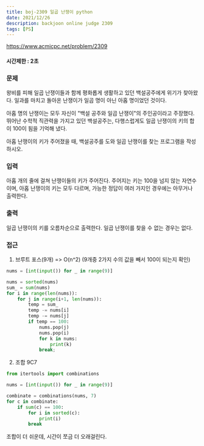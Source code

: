```yaml
---
title: boj-2309 일곱 난쟁이 python
date: 2021/12/26
description: backjoon online judge 2309
tags: [PS]
---
```


https://www.acmicpc.net/problem/2309

#### 시간제한 : 2초

### 문제
왕비를 피해 일곱 난쟁이들과 함께 평화롭게 생활하고 있던 백설공주에게 위기가 찾아왔다. 일과를 마치고 돌아온 난쟁이가 일곱 명이 아닌 아홉 명이었던 것이다.

아홉 명의 난쟁이는 모두 자신이 "백설 공주와 일곱 난쟁이"의 주인공이라고 주장했다. 뛰어난 수학적 직관력을 가지고 있던 백설공주는, 다행스럽게도 일곱 난쟁이의 키의 합이 100이 됨을 기억해 냈다.

아홉 난쟁이의 키가 주어졌을 때, 백설공주를 도와 일곱 난쟁이를 찾는 프로그램을 작성하시오.

### 입력
아홉 개의 줄에 걸쳐 난쟁이들의 키가 주어진다. 주어지는 키는 100을 넘지 않는 자연수이며, 아홉 난쟁이의 키는 모두 다르며, 가능한 정답이 여러 가지인 경우에는 아무거나 출력한다.

### 출력
일곱 난쟁이의 키를 오름차순으로 출력한다. 일곱 난쟁이를 찾을 수 없는 경우는 없다.

### 접근
1. 브루트 포스(9개) => O(n^2)
(9개중 2가지 수의 값을 빼서 100이 되는지 확인)
```python
nums = [int(input()) for _ in range(9)]

nums = sorted(nums)
sum_ = sum(nums)
for i in range(len(nums)):
    for j in range(i+1, len(nums)):
        temp = sum_
        temp -= nums[i]
        temp -= nums[j]
        if temp == 100:
            nums.pop(j)
            nums.pop(i)
            for k in nums:
                print(k)
            break;
```

2. 조합 9C7
```python
from itertools import combinations

nums = [int(input()) for _ in range(9)]

combinate = combinations(nums, 7)
for c in combinate:
    if sum(c) == 100:
        for i in sorted(c):
            print(i)
        break
```

조합이 더 쉬운데, 시간이 쪼금 더 오래걸린다.
